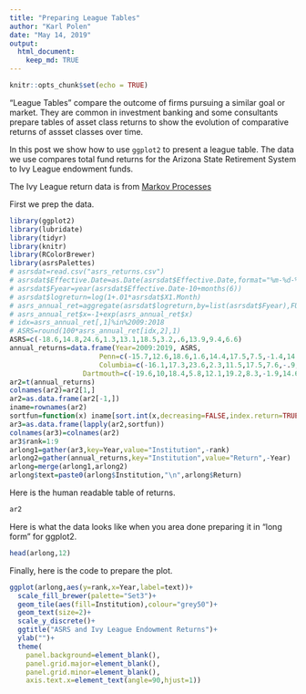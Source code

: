 ```yaml
---
title: "Preparing League Tables"
author: "Karl Polen"
date: "May 14, 2019"
output: 
  html_document:
    keep_md: TRUE
---
```


```r
knitr::opts_chunk$set(echo = TRUE)

```

"League Tables" compare the outcome of firms pursuing a similar goal or market.  They are common in investment banking and some consultants prepare tables of asset class returns to show the evolution of comparative returns of assset classes over time.

In this post we show how to use `ggplot2` to present a league table.  The data we use compares total fund returns for the Arizona State Retirement System to Ivy League endowment funds.

The Ivy League return data is from [Markov Processes](https://www.markovprocesses.com/blog/measuring-the-ivy-2018-a-good-year-for-returns-but-is-efficiency-becoming-an-issue/)

First we prep the data.

```r
library(ggplot2)
library(lubridate)
library(tidyr)
library(knitr)
library(RColorBrewer)
library(asrsPalettes)
# asrsdat=read.csv("asrs_returns.csv")
# asrsdat$Effective.Date=as.Date(asrsdat$Effective.Date,format="%m-%d-%y")
# asrsdat$Fyear=year(asrsdat$Effective.Date-10+months(6))
# asrsdat$logreturn=log(1+.01*asrsdat$X1.Month)
# asrs_annual_ret=aggregate(asrsdat$logreturn,by=list(asrsdat$Fyear),FUN=sum)
# asrs_annual_ret$x=-1+exp(asrs_annual_ret$x)
# idx=asrs_annual_ret[,1]%in%2009:2018
# ASRS=round(100*asrs_annual_ret[idx,2],1)
ASRS=c(-18.6,14.8,24.6,1.3,13.1,18.5,3.2,.6,13.9,9.4,6.6)
annual_returns=data.frame(Year=2009:2019, ASRS,
                      Penn=c(-15.7,12.6,18.6,1.6,14.4,17.5,7.5,-1.4,14.3,12.9,6.5),
                      Columbia=c(-16.1,17.3,23.6,2.3,11.5,17.5,7.6,-.9,13.7,9,3.8),
                  Dartmouth=c(-19.6,10,18.4,5.8,12.1,19.2,8.3,-1.9,14.6,12.2,7.5),                    Princeton=c(-23,14.7,21.9,3.1,11.7,19.6,12.7,.8,12.5,14.2,6.2),                       Brown=c(-23.1,10.2,18.5,1,12.6,16.1,5.7,-1.1,13.4,13.2,12.4),                        Yale=c(-24.6,8.9,21.9,4.7,12.5,20.2,11.5,3.4,11.3,12.3,5.7),                       Cornell=c(-26,12.6,19.9,.1,11.4,15.8,3.4,-3.3,12.5,10.6,5.3),                          Harvard=c(-27.3,11,21.4,-.05,11.3,15.4,5.8,-2,8.1,10,6.5))
ar2=t(annual_returns)
colnames(ar2)=ar2[1,]
ar2=as.data.frame(ar2[-1,])
iname=rownames(ar2)
sortfun=function(x) iname[sort.int(x,decreasing=FALSE,index.return=TRUE)[[2]]]
ar3=as.data.frame(lapply(ar2,sortfun))
colnames(ar3)=colnames(ar2)
ar3$rank=1:9
arlong1=gather(ar3,key=Year,value="Institution",-rank)
arlong2=gather(annual_returns,key="Institution",value="Return",-Year)
arlong=merge(arlong1,arlong2)
arlong$text=paste0(arlong$Institution,"\n",arlong$Return)
```

Here is the human readable table of returns.

```r
ar2
```

Here is what the data looks like when you area done preparing it in "long form" for ggplot2.

```r
head(arlong,12)
```

Finally, here is the code to prepare the plot.

```r
ggplot(arlong,aes(y=rank,x=Year,label=text))+
  scale_fill_brewer(palette="Set3")+
  geom_tile(aes(fill=Institution),colour="grey50")+
  geom_text(size=2)+
  scale_y_discrete()+
  ggtitle("ASRS and Ivy League Endowment Returns")+
  ylab("")+
  theme(
    panel.background=element_blank(),
    panel.grid.major=element_blank(),
    panel.grid.minor=element_blank(),
    axis.text.x=element_text(angle=90,hjust=1))
```

